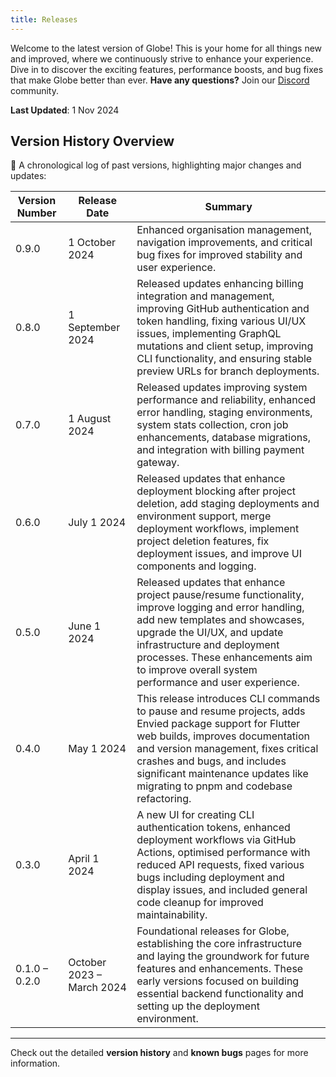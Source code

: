 ```yaml
---
title: Releases
---
```


Welcome to the latest version of Globe! This is your home for all things new and improved, where we continuously strive to enhance your experience. Dive in to discover the exciting features, performance boosts, and bug fixes that make Globe better than ever. **Have any questions?** Join our [Discord](https://invertase.link/globe-discord) community. 

**Last Updated**: 1 Nov 2024  

## **Version History Overview**

🚀 A chronological log of past versions, highlighting major changes and updates:

| Version Number       | Release Date       | Summary                                                                                                                             |
| --------------------------- | ------------------------------- | ----------------------------------------------------------------------------------------------------------------------------------- |
| 0.9.0 | 1 October 2024 | Enhanced organisation management, navigation improvements, and critical bug fixes for improved stability and user experience. |
| 0.8.0 | 1 September 2024 | Released updates enhancing billing integration and management, improving GitHub authentication and token handling, fixing various UI/UX issues, implementing GraphQL mutations and client setup, improving CLI functionality, and ensuring stable preview URLs for branch deployments. |
| 0.7.0 | 1 August 2024 | Released updates improving system performance and reliability, enhanced error handling, staging environments, system stats collection, cron job enhancements, database migrations, and integration with billing payment gateway. |
| 0.6.0 | July 1 2024 | Released updates that enhance deployment blocking after project deletion, add staging deployments and environment support, merge deployment workflows, implement project deletion features, fix deployment issues, and improve UI components and logging. |
| 0.5.0 | June 1 2024 | Released updates that enhance project pause/resume functionality, improve logging and error handling, add new templates and showcases, upgrade the UI/UX, and update infrastructure and deployment processes. These enhancements aim to improve overall system performance and user experience. |
| 0.4.0 | May 1 2024 | This release introduces CLI commands to pause and resume projects, adds Envied package support for Flutter web builds, improves documentation and version management, fixes critical crashes and bugs, and includes significant maintenance updates like migrating to pnpm and codebase refactoring. |
| 0.3.0 | April 1 2024 | A new UI for creating CLI authentication tokens, enhanced deployment workflows via GitHub Actions, optimised performance with reduced API requests, fixed various bugs including deployment and display issues, and included general code cleanup for improved maintainability. |
| 0.1.0 – 0.2.0 | October 2023 – March 2024 | Foundational releases for Globe, establishing the core infrastructure and laying the groundwork for future features and enhancements. These early versions focused on building essential backend functionality and setting up the deployment environment. |

---

Check out the detailed **version history** and **known bugs** pages for more information. 